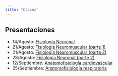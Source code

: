 ```yaml
---
title: "Clases"
---
```


## Presentaciones

-  14/Agosto: [Fisiología Neuronal](clases/08-14_fisiologia-neuronal.pdf)
-  21/Agosto: [Fisiología Neuromuscular (parte 1)](clases/08-21_fisiologia-neuromuscular-I.pdf)
-  21/Agosto: [Fisiología Neuromuscular (parte 2)](clases/08-21_fisiologia-neuromuscular-II.pdf)
-  28/Agosto: [Fisiología Neuronal (parte 2)](clases/08-28_fisiologia_neuronal_parte_II.pdf)
-  12/Septiembre: [Anatomofisiología cardiovascular](clases/09-11_anatomofisiologia_cardiovascular.pdf)
-  25/Septiembre: [Anatomofisiología respiratoria](clases/09-25_anatomofisiologia_respiratoria.pdf)
